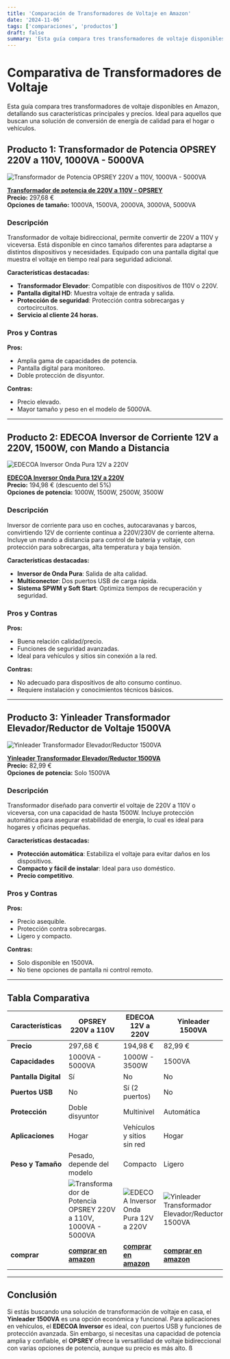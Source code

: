 ```yaml
---
title: 'Comparación de Transformadores de Voltaje en Amazon'
date: '2024-11-06'
tags: ['comparaciones', 'productos']
draft: false
summary: 'Esta guía compara tres transformadores de voltaje disponibles en Amazon, detallando sus características principales y precios. Ideal para aquellos que buscan una solución de conversión de energía de calidad para el hogar o vehículos.'
---
```


# Comparativa de Transformadores de Voltaje

Esta guía compara tres transformadores de voltaje disponibles en Amazon, detallando sus características principales y precios. Ideal para aquellos que buscan una solución de conversión de energía de calidad para el hogar o vehículos.

## Producto 1: Transformador de Potencia OPSREY 220V a 110V, 1000VA - 5000VA

![ Transformador de Potencia OPSREY 220V a 110V, 1000VA - 5000VA](https://m.media-amazon.com/images/I/51QKthoZEuL._AC_SX679_.jpg)

**[Transformador de potencia de 220V a 110V - OPSREY](https://amzn.to/3AxXi02)**  
**Precio:** 297,68 €  
**Opciones de tamaño:** 1000VA, 1500VA, 2000VA, 3000VA, 5000VA

### Descripción

Transformador de voltaje bidireccional, permite convertir de 220V a 110V y viceversa. Está disponible en cinco tamaños diferentes para adaptarse a distintos dispositivos y necesidades. Equipado con una pantalla digital que muestra el voltaje en tiempo real para seguridad adicional.

**Características destacadas:**

- **Transformador Elevador**: Compatible con dispositivos de 110V o 220V.
- **Pantalla digital HD**: Muestra voltaje de entrada y salida.
- **Protección de seguridad**: Protección contra sobrecargas y cortocircuitos.
- **Servicio al cliente 24 horas.**

### Pros y Contras

**Pros:**

- Amplia gama de capacidades de potencia.
- Pantalla digital para monitoreo.
- Doble protección de disyuntor.

**Contras:**

- Precio elevado.
- Mayor tamaño y peso en el modelo de 5000VA.

---

## Producto 2: EDECOA Inversor de Corriente 12V a 220V, 1500W, con Mando a Distancia

![EDECOA Inversor Onda Pura 12V a 220V](https://m.media-amazon.com/images/I/71csYeFbVVL._AC_SX679_.jpg)

**[EDECOA Inversor Onda Pura 12V a 220V](https://amzn.to/4hzQcc2)**  
**Precio:** 194,98 € (descuento del 5%)  
**Opciones de potencia:** 1000W, 1500W, 2500W, 3500W

### Descripción

Inversor de corriente para uso en coches, autocaravanas y barcos, convirtiendo 12V de corriente continua a 220V/230V de corriente alterna. Incluye un mando a distancia para control de batería y voltaje, con protección para sobrecargas, alta temperatura y baja tensión.

**Características destacadas:**

- **Inversor de Onda Pura**: Salida de alta calidad.
- **Multiconector**: Dos puertos USB de carga rápida.
- **Sistema SPWM y Soft Start**: Optimiza tiempos de recuperación y seguridad.

### Pros y Contras

**Pros:**

- Buena relación calidad/precio.
- Funciones de seguridad avanzadas.
- Ideal para vehículos y sitios sin conexión a la red.

**Contras:**

- No adecuado para dispositivos de alto consumo continuo.
- Requiere instalación y conocimientos técnicos básicos.

---

## Producto 3: Yinleader Transformador Elevador/Reductor de Voltaje 1500VA

![Yinleader Transformador Elevador/Reductor 1500VA](https://m.media-amazon.com/images/I/71oUEqPLTOL._SX522_.jpg)

**[Yinleader Transformador Elevador/Reductor 1500VA](https://amzn.to/48FHc19)**  
**Precio:** 82,99 €  
**Opciones de potencia:** Solo 1500VA

### Descripción

Transformador diseñado para convertir el voltaje de 220V a 110V o viceversa, con una capacidad de hasta 1500W. Incluye protección automática para asegurar estabilidad de energía, lo cual es ideal para hogares y oficinas pequeñas.

**Características destacadas:**

- **Protección automática**: Estabiliza el voltaje para evitar daños en los dispositivos.
- **Compacto y fácil de instalar**: Ideal para uso doméstico.
- **Precio competitivo**.

### Pros y Contras

**Pros:**

- Precio asequible.
- Protección contra sobrecargas.
- Ligero y compacto.

**Contras:**

- Solo disponible en 1500VA.
- No tiene opciones de pantalla ni control remoto.

---

## Tabla Comparativa

| Características      | OPSREY 220V a 110V                                                                                                                | EDECOA 12V a 220V                                                                                       | Yinleader 1500VA                                                                                                 |
| -------------------- | --------------------------------------------------------------------------------------------------------------------------------- | ------------------------------------------------------------------------------------------------------- | ---------------------------------------------------------------------------------------------------------------- |
| **Precio**           | 297,68 €                                                                                                                          | 194,98 €                                                                                                | 82,99 €                                                                                                          |
| **Capacidades**      | 1000VA - 5000VA                                                                                                                   | 1000W - 3500W                                                                                           | 1500VA                                                                                                           |
| **Pantalla Digital** | Sí                                                                                                                                | No                                                                                                      | No                                                                                                               |
| **Puertos USB**      | No                                                                                                                                | Sí (2 puertos)                                                                                          | No                                                                                                               |
| **Protección**       | Doble disyuntor                                                                                                                   | Multinivel                                                                                              | Automática                                                                                                       |
| **Aplicaciones**     | Hogar                                                                                                                             | Vehículos y sitios sin red                                                                              | Hogar                                                                                                            |
| **Peso y Tamaño**    | Pesado, depende del modelo                                                                                                        | Compacto                                                                                                | Ligero                                                                                                           |
|                      | ![ Transformador de Potencia OPSREY 220V a 110V, 1000VA - 5000VA](https://m.media-amazon.com/images/I/51QKthoZEuL._AC_SX679_.jpg) | ![EDECOA Inversor Onda Pura 12V a 220V](https://m.media-amazon.com/images/I/71csYeFbVVL._AC_SX679_.jpg) | ![Yinleader Transformador Elevador/Reductor 1500VA](https://m.media-amazon.com/images/I/71oUEqPLTOL._SX522_.jpg) |
| **comprar**          | **[comprar en amazon](https://amzn.to/3AxXi02)**                                                                                  | **[comprar en amazon](https://amzn.to/4hzQcc2)**                                                        | **[comprar en amazon](https://amzn.to/48FHc19)**                                                                 |

---

## Conclusión

Si estás buscando una solución de transformación de voltaje en casa, el **Yinleader 1500VA** es una opción económica y funcional. Para aplicaciones en vehículos, el **EDECOA Inversor** es ideal, con puertos USB y funciones de protección avanzada. Sin embargo, si necesitas una capacidad de potencia amplia y confiable, el **OPSREY** ofrece la versatilidad de voltaje bidireccional con varias opciones de potencia, aunque su precio es más alto.
ß
